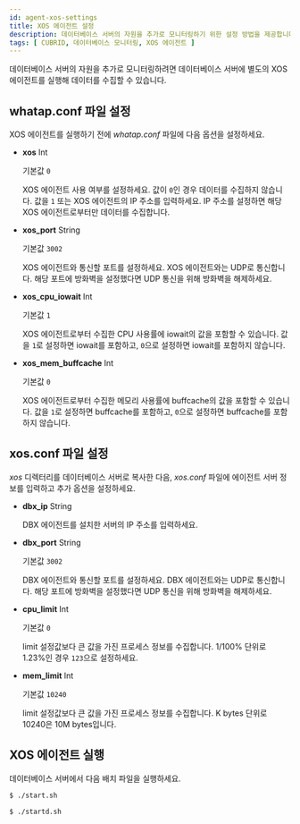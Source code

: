 ```yaml
---
id: agent-xos-settings
title: XOS 에이전트 설정
description: 데이터베이스 서버의 자원을 추가로 모니터링하기 위한 설정 방법을 제공합니다.
tags: [ CUBRID, 데이터베이스 모니터링, XOS 에이전트 ]
---
```


데이터베이스 서버의 자원을 추가로 모니터링하려면 데이터베이스 서버에 별도의 XOS 에이전트를 실행해 데이터를 수집할 수 있습니다.

## whatap.conf 파일 설정

XOS 에이전트를 실행하기 전에 *whatap.conf* 파일에 다음 옵션을 설정하세요.

* **xos** <span class='type'>Int</span>

  기본값 `0`

  XOS 에이전트 사용 여부를 설정하세요. 값이 `0`인 경우 데이터를 수집하지 않습니다. 값을 `1` 또는 XOS 에이전트의 IP 주소를 입력하세요. IP 주소를 설정하면 해당 XOS 에이전트로부터만 데이터를 수집합니다.

* **xos_port** <span class='type'>String</span>

  기본값 `3002`

  XOS 에이전트와 통신할 포트를 설정하세요. XOS 에이전트와는 UDP로 통신합니다. 해당 포트에 방화벽을 설정했다면 UDP 통신을 위해 방화벽을 해제하세요.

* **xos_cpu_iowait** <span class='type'>Int</span>

  기본값 `1`

  XOS 에이전트로부터 수집한 CPU 사용률에 iowait의 값을 포함할 수 있습니다. 값을 `1`로 설정하면 iowait를 포함하고, `0`으로 설정하면 iowait를 포함하지 않습니다.

* **xos_mem_buffcache** <span class='type'>Int</span>

  기본값 `0`
  
  XOS 에이전트로부터 수집한 메모리 사용률에 buffcache의 값을 포함할 수 있습니다. 값을 `1`로 설정하면 buffcache를 포함하고, `0`으로 설정하면 buffcache를 포함하지 않습니다.

## xos.conf 파일 설정

*xos* 디렉터리를 데이터베이스 서버로 복사한 다음, *xos.conf* 파일에 에이전트 서버 정보를 입력하고 추가 옵션을 설정하세요.

- **dbx_ip** <span class='type'>String</span>

  DBX 에이전트를 설치한 서버의 IP 주소를 입력하세요.
    
- **dbx_port** <span class='type'>String</span>

  기본값 `3002`

  DBX 에이전트와 통신할 포트를 설정하세요. DBX 에이전트와는 UDP로 통신합니다. 해당 포트에 방화벽을 설정했다면 UDP 통신을 위해 방화벽을 해제하세요.
    
- **cpu_limit** <span class='type'>Int</span>

  기본값 `0`

  limit 설정값보다 큰 값을 가진 프로세스 정보를 수집합니다. 1/100% 단위로 1.23%인 경우 `123`으로 설정하세요.
    
- **mem_limit** <span class='type'>Int</span>

  기본값 `10240`

  limit 설정값보다 큰 값을 가진 프로세스 정보를 수집합니다. K bytes 단위로 10240은 10M bytes입니다.

## XOS 에이전트 실행

데이터베이스 서버에서 다음 배치 파일을 실행하세요.

```bash title='start.sh'
$ ./start.sh
```

```bash title='백그라운드로 실행할 경우'
$ ./startd.sh
```
